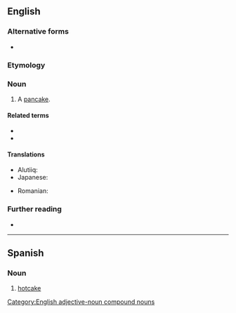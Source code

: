 ==English==

===Alternative forms===
* {{alter|en|hot cake}}

===Etymology===
{{compound|en|hot|cake}}

===Noun===
{{en-noun}}

# {{lb|en|North America}} A [[pancake]].
#: {{ux|en|For breakfast he ordered a stack of '''hotcakes''' with butter and syrup.}}

====Related terms====
* {{l|en|like hot cakes}}
* {{l|en|sell like hot cakes}}

====Translations====
{{trans-top|pancake}}
* Alutiiq: {{t|ems|haatkiik}}
* Japanese: {{t+|ja|ホットケーキ|tr=hottokēki|sc=Jpan}}
{{trans-mid}}
* Romanian: {{t+|ro|clătită|f}}
{{trans-bottom}}

===Further reading===
* {{R:Lexico|hot cake}}

[[Category:English adjective-noun compound nouns]]

----

==Spanish==

===Noun===
{{es-noun|m}}

# [[#English|hotcake]]